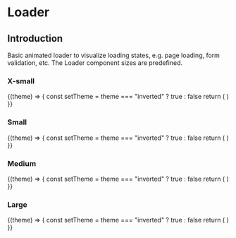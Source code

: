
# Loader

## Introduction
Basic animated loader to visualize loading states, e.g. page loading, form validation, etc. The Loader component sizes are predefined.

### X-small

<Example noTheme={false}>
  {(theme) => {
    const setTheme = theme === "inverted" ? true : false
    return (
      <React.Fragment>
        <p-loader size="x-small" inverted={setTheme}></p-loader>
      </React.Fragment>
    )
}}
</Example>

### Small

<Example noTheme={false}>
  {(theme) => {
    const setTheme = theme === "inverted" ? true : false
    return (
      <React.Fragment>
        <p-loader size="small" inverted={setTheme}></p-loader>
      </React.Fragment>
    )
}}
</Example>

### Medium

<Example noTheme={false}>
  {(theme) => {
    const setTheme = theme === "inverted" ? true : false
    return (
      <React.Fragment>
        <p-loader size="medium" inverted={setTheme}></p-loader>
      </React.Fragment>
    )
}}
</Example>

### Large

<Example noTheme={false}>
  {(theme) => {
    const setTheme = theme === "inverted" ? true : false
    return (
      <React.Fragment>
        <p-loader size="large" inverted={setTheme}></p-loader>
      </React.Fragment>
    )
}}
</Example>

